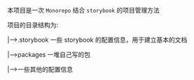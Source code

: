 
<Meta title="项目介绍" />

本项目是一次 `Monorepo` 结合 `storybook` 的项目管理方法

项目的目录结构为:

|-->.storybook 一些 storybook 的配置信息，用于建立基本的文档

|-->packages 一堆自己写的包

|-->一些其他的配置信息
